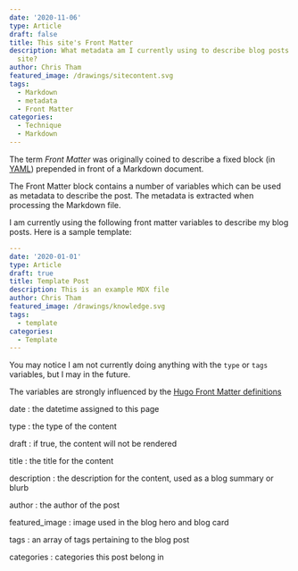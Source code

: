 ```yaml
---
date: '2020-11-06'
type: Article
draft: false
title: This site's Front Matter
description: What metadata am I currently using to describe blog posts on this
  site?
author: Chris Tham
featured_image: /drawings/sitecontent.svg
tags:
  - Markdown
  - metadata
  - Front Matter
categories:
  - Technique
  - Markdown
---
```


The term _Front Matter_ was originally coined to describe a fixed block
(in [YAML](https://yaml.org)) prepended in front of a Markdown document.

The Front Matter block contains a number of variables which can be used as
metadata to describe the post. The metadata is extracted when processing the
Markdown file.

I am currently using the following front matter variables to describe my blog
posts. Here is a sample template:

```yaml
---
date: '2020-01-01'
type: Article
draft: true
title: Template Post
description: This is an example MDX file
author: Chris Tham
featured_image: /drawings/knowledge.svg
tags:
  - template
categories:
  - Template
---
```

You may notice I am not currently doing anything with the `type` or `tags`
variables, but I may in the future.

The variables are strongly influenced by the
[Hugo Front Matter definitions](https://gohugo.io/content-management/front-matter/)

date
: the datetime assigned to this page

type
: the type of the content

draft
: if true, the content will not be rendered

title
: the title for the content

description
: the description for the content, used as a blog summary or blurb

author
: the author of the post

featured_image
: image used in the blog hero and blog card

tags
: an array of tags pertaining to the blog post

categories
: categories this post belong in
